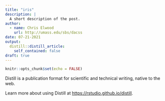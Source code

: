 ```yaml
---
title: "iris"
description: |
  A short description of the post.
author:
  - name: Chris Elwood
    url: http://umass.edu/sbs/dacss
date: 07-21-2021
output:
  distill::distill_article:
    self_contained: false
draft: true
---
```



```r
knitr::opts_chunk$set(echo = FALSE)
```

Distill is a publication format for scientific and technical writing, native to the web.

Learn more about using Distill at <https://rstudio.github.io/distill>.


